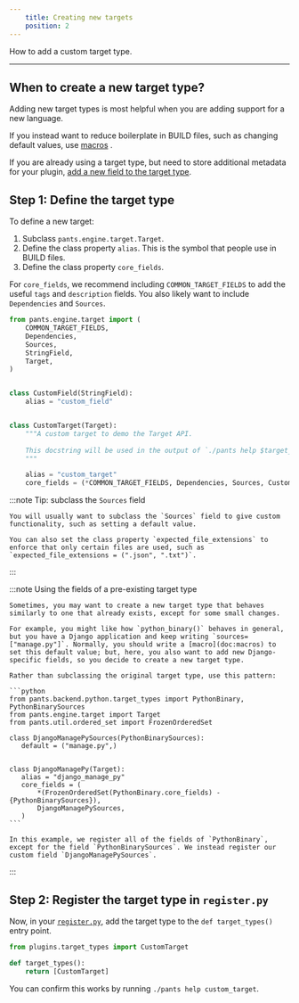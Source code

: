 ```yaml
---
    title: Creating new targets
    position: 2
---
```



How to add a custom target type.

---

## When to create a new target type?
Adding new target types is most helpful when you are adding support for a new language.

If you instead want to reduce boilerplate in BUILD files, such as changing default values, use [macros](doc:macros) .

If you are already using a target type, but need to store additional metadata for your plugin, [add a new field to the target type](doc:target-api-extending-targets).
## Step 1: Define the target type
To define a new target:

1. Subclass `pants.engine.target.Target`.
2. Define the class property `alias`. This is the symbol that people use in BUILD files.
3. Define the class property `core_fields`.

For `core_fields`, we recommend including `COMMON_TARGET_FIELDS`  to add the useful `tags` and `description` fields. You also likely want to include `Dependencies` and `Sources`.
```python title="plugins/target_types.py"
from pants.engine.target import (
    COMMON_TARGET_FIELDS,
    Dependencies,
    Sources,
    StringField,
    Target,
)


class CustomField(StringField):
    alias = "custom_field"


class CustomTarget(Target):
    """A custom target to demo the Target API.
    
    This docstring will be used in the output of `./pants help $target_type`.
    """

    alias = "custom_target"
    core_fields = (*COMMON_TARGET_FIELDS, Dependencies, Sources, CustomField)
```



:::note Tip: subclass the `Sources` field

    You will usually want to subclass the `Sources` field to give custom functionality, such as setting a default value. 
    
    You can also set the class property `expected_file_extensions` to enforce that only certain files are used, such as `expected_file_extensions = (".json", ".txt")`.

:::



:::note Using the fields of a pre-existing target type

    Sometimes, you may want to create a new target type that behaves similarly to one that already exists, except for some small changes. 
    
    For example, you might like how `python_binary()` behaves in general, but you have a Django application and keep writing `sources=["manage.py"]`. Normally, you should write a [macro](doc:macros) to set this default value; but, here, you also want to add new Django-specific fields, so you decide to create a new target type.
    
    Rather than subclassing the original target type, use this pattern:
    
    ```python
    from pants.backend.python.target_types import PythonBinary, PythonBinarySources
    from pants.engine.target import Target
    from pants.util.ordered_set import FrozenOrderedSet
    
    class DjangoManagePySources(PythonBinarySources):
       default = ("manage.py",)
    
    
    class DjangoManagePy(Target):
       alias = "django_manage_py"
       core_fields = (
           *(FrozenOrderedSet(PythonBinary.core_fields) - {PythonBinarySources}),
           DjangoManagePySources,
       )
    ```
    
    In this example, we register all of the fields of `PythonBinary`, except for the field `PythonBinarySources`. We instead register our custom field `DjangoManagePySources`.

:::


## Step 2: Register the target type in `register.py`
Now, in your [`register.py`](doc:plugins-overview), add the target type to the `def target_types()` entry point.
```python title="plugins/register.py"
from plugins.target_types import CustomTarget

def target_types():
    return [CustomTarget]
```

You can confirm this works by running `./pants help custom_target`.